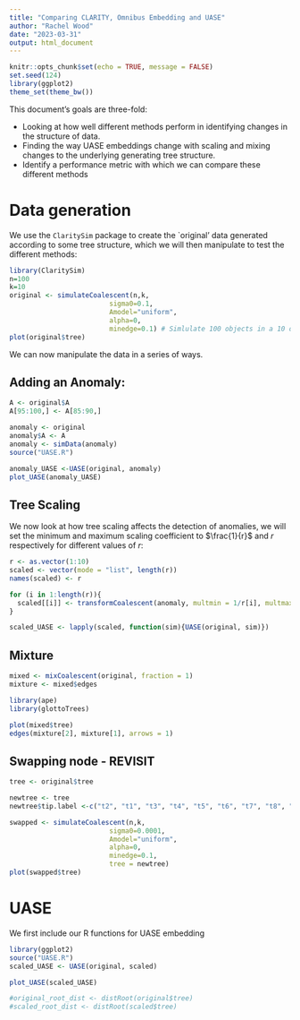 ```yaml
---
title: "Comparing CLARITY, Omnibus Embedding and UASE"
author: "Rachel Wood"
date: "2023-03-31"
output: html_document
---
```


```r
knitr::opts_chunk$set(echo = TRUE, message = FALSE)
set.seed(124)
library(ggplot2)
theme_set(theme_bw())
```

This document's goals are three-fold:

- Looking at how well different methods perform in identifying changes in the structure of data.
- Finding the way UASE embeddings change with scaling and mixing changes to the underlying generating tree structure.
- Identify a performance metric with which we can compare these different methods

# Data generation

We use the `ClaritySim` package to create the `original' data generated according to some tree structure, which we will then manipulate to test the different methods:

```r
library(ClaritySim)
n=100 
k=10
original <- simulateCoalescent(n,k,
                         sigma0=0.1,
                         Amodel="uniform",
                         alpha=0,
                         minedge=0.1) # Simlulate 100 objects in a 10 dimensional latent space
plot(original$tree)
```

We can now manipulate the data in a series of ways.

## Adding an Anomaly:

```r
A <- original$A
A[95:100,] <- A[85:90,]

anomaly <- original
anomaly$A <- A
anomaly <- simData(anomaly)
source("UASE.R")

anomaly_UASE <-UASE(original, anomaly)
plot_UASE(anomaly_UASE)
```


## Tree Scaling
We now look at how tree scaling affects the detection of anomalies, we will set the minimum and maximum scaling coefficient to $\frac{1}{r}$ and $r$ respectively for different values of $r$:
```r
r <- as.vector(1:10)
scaled <- vector(mode = "list", length(r))
names(scaled) <- r

for (i in 1:length(r)){
  scaled[[i]] <- transformCoalescent(anomaly, multmin = 1/r[i], multmax = r)
}

scaled_UASE <- lapply(scaled, function(sim){UASE(original, sim)})
```

## Mixture

```r
mixed <- mixCoalescent(original, fraction = 1)
mixture <- mixed$edges

library(ape)
library(glottoTrees)

plot(mixed$tree)
edges(mixture[2], mixture[1], arrows = 1)

```

## Swapping node - REVISIT

```r
tree <- original$tree

newtree <- tree
newtree$tip.label <-c("t2", "t1", "t3", "t4", "t5", "t6", "t7", "t8", "t9", "t10")

swapped <- simulateCoalescent(n,k,
                         sigma0=0.0001,
                         Amodel="uniform",
                         alpha=0,
                         minedge=0.1,
                         tree = newtree) 
plot(swapped$tree)
```


# UASE

We first include our R functions for UASE embedding
```r
library(ggplot2)
source("UASE.R")
scaled_UASE <- UASE(original, scaled)

plot_UASE(scaled_UASE)

#original_root_dist <- distRoot(original$tree)
#scaled_root_dist <- distRoot(scaled$tree)


```





